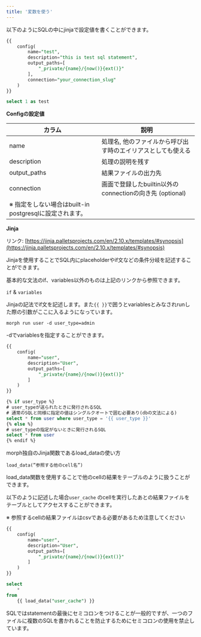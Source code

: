 ```yaml
---
title: '変数を使う'
---
```


以下のようにSQLの中にjinjaで設定値を書くことができます。

```sql
{{
	config(
		name="test",
		description="this is test sql statement",
		output_paths=[
			"_private/{name}/{now()}{ext()}"
		],
		connection="your_connection_slug"
	)
}}

select 1 as test
```

**Configの設定値**

| カラム | 説明 |
| --- | --- |
| name | 処理名, 他のファイルから呼び出す時のエイリアスとしても使える |
| description | 処理の説明を残す |
| output_paths | 結果ファイルの出力先 |
| connection | 画面で登録したbuiltin以外のconnectionの向き先 (optional)
※ 指定をしない場合はbuilt-in postgresqlに設定されます。 |

**Jinja**

リンク: [https://jinja.palletsprojects.com/en/2.10.x/templates/#synopsis](https://jinja.palletsprojects.com/en/2.10.x/templates/#synopsis)

Jinjaを使用することでSQL内にplaceholderやif文などの条件分岐を記述することができます。

基本的な文法のif、variables以外のものは上記のリンクから参照できます。

`if` & `variables`

Jinjaの記法でif文を記述します。また`{{ }}`で囲うとvariablesとみなされrunした際の引数がここに入るようになっています。

`morph run user -d user_type=admin`

-dでvariablesを指定することができます。

```sql
{{
	config(
		name="user",
		description="User",
		output_paths=[
			"_private/{name}/{now()}{ext()}"
		]
	)
}}

{% if user_type %}
# user_typeが送られたときに発行されるSQL
# 通常のSQLと同様に指定の値はシングルクオートで囲む必要あり(dbの文法による)
select * from user where user_type = '{{ user_type }}'
{% else %}
# user_typeの指定がないときに発行されるSQL
select * from user
{% endif %}
```

morph独自のJinja関数であるload_dataの使い方

`load_data(”参照する他のcell名”)`

load_data関数を使用することで他のcellの結果をテーブルのように扱うことができます。

以下のように記述した場合`user_cache` のcellを実行したあとの結果ファイルをテーブルとしてアクセスすることができます。

※ 参照するcellの結果ファイルはcsvである必要があるため注意してください

```sql
{{
	config(
		name="user",
		description="User",
		output_paths=[
			"_private/{name}/{now()}{ext()}"
		]
	)
}}

select
	*
from
	{{ load_data("user_cache") }}
```

<Warning>SQLではstatementの最後にセミコロンをつけることが一般的ですが、一つのファイルに複数のSQLを書かれることを防止するためにセミコロンの使用を禁止しています。</Warning>